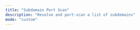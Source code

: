 ```yaml
---
title: "Subdomain Port Scan"
description: "Resolve and port-scan a list of subdomains"
mode: "custom"
---
```



<WorkflowPage 
title="Subdomain Port Scan"
category="Attack Surface Management"
description="Resolve and port-scan a list of subdomains"
createdOn="29 June, 2022"
author="trickest-mhmdiaa"
workflowUrl="https://editor.staging.trickest.io/preview?workflow_url=https://trickest-public-workflow.s3.eu-central-1.amazonaws.com/f2afe055-9cf2-4a7a-afd7-64c40030c7a9.json"
id="f2afe055-9cf2-4a7a-afd7-64c40030c7a9"
/>